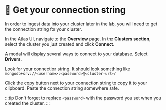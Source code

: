 
# 👐 Get your connection string

In order to ingest data into your cluster later in the lab, you will need to get the connection string for your cluster.

In the Atlas UI, navigate to the **Overview** page. In the **Clusters section**, select the cluster you just created and click **Connect**. 

<Screenshot url="https://cloud.mongodb.com" src="img/screenshots/20-mongodb-atlas/3-get-conn-string/1-connect-button.png" alt="Screenshot of the connect button" />

A modal will display several ways to connect to your database. Select **Drivers**.

<Screenshot url="https://cloud.mongodb.com" src="img/screenshots/20-mongodb-atlas/3-get-conn-string/2-connect-modal.png" alt="Screenshot of the connect modal" />

Look for your connection string. It should look something like `mongodb+srv://<username>:<password>@<cluster-url>/`

<Screenshot url="https://cloud.mongodb.com" src="img/screenshots/20-mongodb-atlas/3-get-conn-string/3-connect-compass.png" alt="Screenshot of the connection string" />

Click the copy button next to your connection string to copy it to your clipboard. Paste the connection string somewhere safe.

:::tip
Don't forget to replace `<password>` with the password you set when you created the cluster.
:::
